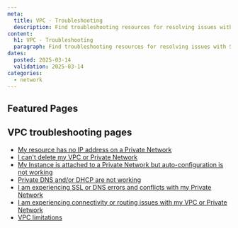 ```yaml
---
meta:
  title: VPC - Troubleshooting
  description: Find troubleshooting resources for resolving issues with Scaleway Virtual Private Cloud and Private Networks.
content:
  h1: VPC - Troubleshooting
  paragraph: Find troubleshooting resources for resolving issues with Scaleway Virtual Private Cloud and Private Networks.
dates:
  posted: 2025-03-14
  validation: 2025-03-14
categories:
  - network
---
```


<ProductHeader
  productName="VPC troubleshooting"
  productLogo="vpc"
  description="Learn how to fix the most common issues with Scaleway VPC and Private Networks."
/>

## Featured Pages

<Grid>
    <DefaultCard
      title="VPC FAQ"
      description="Answers to common VPC questions"
      url="/vpc/faq/"
      label="See more"
    />
    <DefaultCard
      title="Attaching resources to a Private Network"
      description="Get resources communicating effectively"
      url="/vpc/how-to/attach-resources-to-pn/"
      label="See more"
    />
    <DefaultCard
      title="Understanding routing"
      description="Everything to know about VPC routing"
      url="/vpc/reference-content/understanding-routing/"
      label="See more"
    />
</Grid>
<Grid>
    <DefaultCard
      title="Understanding DNS"
      description="Find info about DNS on VPCs"
      url="/vpc/reference-content/dns/"
      label="See more"
    />
    <DefaultCard
      title="Solving connectivity & routing issues"
      description="Tips and troubleshooting"
      url="/vpc/troubleshooting/vpc-pn-routing-connectivity-issues/"
      label="See more"
    />
    <DefaultCard
      title="Solving problems deleting VPCs and Private Networks"
      description="Get solutions for known blockers"
      url="/vpc/troubleshooting/cant-delete-vpc-pn/"
      label="See more"
    />
</Grid>

## VPC troubleshooting pages

- [My resource has no IP address on a Private Network](/vpc/troubleshooting/resource-attached-no-ip/)
- [I can't delete my VPC or Private Network](/vpc/troubleshooting/cant-delete-vpc-pn/)
- [My Instance is attached to a Private Network but auto-configuration is not working](/vpc/troubleshooting/autoconfig-not-working/)
- [Private DNS and/or DHCP are not working](/vpc/troubleshooting/private-dns-dhcp-not-working/)
- [I am experiencing SSL or DNS errors and conflicts with my Private Network](/vpc/troubleshooting/pn-name/)
- [I am experiencing connectivity or routing issues with my VPC or Private Network](/vpc/troubleshooting/vpc-pn-routing-connectivity-issues/)
- [VPC limitations](/vpc/troubleshooting/vpc-limitations/)
